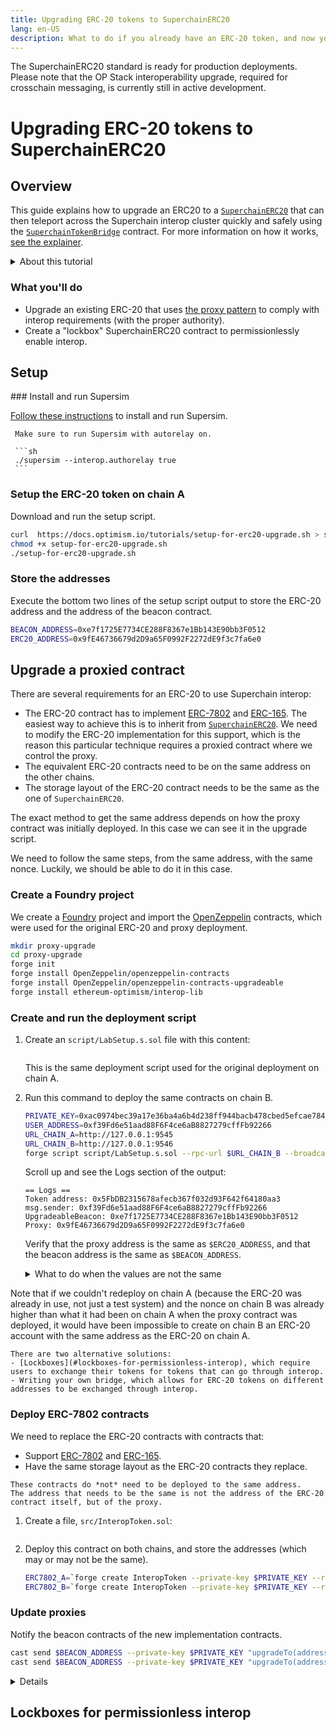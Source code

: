 ```yaml
---
title: Upgrading ERC-20 tokens to SuperchainERC20
lang: en-US
description: What to do if you already have an ERC-20 token, and now you need to support Interop.
---
```



<Callout>
  The SuperchainERC20 standard is ready for production deployments.
  Please note that the OP Stack interoperability upgrade, required for crosschain messaging, is currently still in active development.
</Callout>

# Upgrading ERC-20 tokens to SuperchainERC20

## Overview

This guide explains how to upgrade an ERC20 to a [`SuperchainERC20`](https://github.com/ethereum-optimism/optimism/blob/develop/packages/contracts-bedrock/src/L2/SuperchainERC20.sol) that can then teleport across the Superchain interop cluster quickly and safely using the [`SuperchainTokenBridge`](https://github.com/ethereum-optimism/optimism/blob/develop/packages/contracts-bedrock/src/L2/SuperchainTokenBridge.sol) contract. For more information on how it works, [see the explainer](/stack/interop/superchain-erc20).

<details>
  <summary>About this tutorial</summary>

  **What you'll learn**

  *   How do upgrade an ERC-20 token to enable Superchain interoperability under various conditions.

  **Prerequisite knowlege**

  *   You should already know how to [deploy SuperchainERC20 tokens with custom code](./custom-superchain-erc20).
</details>

### What you'll do

*   Upgrade an existing ERC-20 that uses [the proxy pattern](https://docs.openzeppelin.com/upgrades-plugins/proxies) to comply with interop requirements (with the proper authority).
*   Create a "lockbox" SuperchainERC20 contract to permissionlessly enable interop.

## Setup

<Steps>
  ### Install and run Supersim

  [Follow these instructions](/app-developers/tutorials/supersim/getting-started/installation) to install and run Supersim.

  <Callout>

     Make sure to run Supersim with autorelay on.

     ```sh
     ./supersim --interop.authorelay true
     ```
  </Callout>

  ### Setup the ERC-20 token on chain A

  Download and run the setup script.

  ```sh
  curl  https://docs.optimism.io/tutorials/setup-for-erc20-upgrade.sh > setup-for-erc20-upgrade.sh
  chmod +x setup-for-erc20-upgrade.sh
  ./setup-for-erc20-upgrade.sh
  ```

  ### Store the addresses

  Execute the bottom two lines of the setup script output to store the ERC-20 address and the address of the beacon contract.

  ```sh
  BEACON_ADDRESS=0xe7f1725E7734CE288F8367e1Bb143E90bb3F0512
  ERC20_ADDRESS=0x9fE46736679d2D9a65F0992F2272dE9f3c7fa6e0
  ```
</Steps>

## Upgrade a proxied contract

There are several requirements for an ERC-20 to use Superchain interop:

*   The ERC-20 contract has to implement [ERC-7802](https://eips.ethereum.org/EIPS/eip-7802) and [ERC-165](https://eips.ethereum.org/EIPS/eip-165).
    The easiest way to achieve this is to inherit from [`SuperchainERC20`](./custom-superchain-erc20).
    We need to modify the ERC-20 implementation for this support, which is the reason this particular technique requires a proxied contract where we control the proxy.
*   The equivalent ERC-20 contracts need to be on the same address on the other chains.
*   The storage layout of the ERC-20 contract needs to be the same as the one of `SuperchainERC20`.

The exact method to get the same address depends on how the proxy contract was initially deployed.
In this case we can see it in the upgrade script.

We need to follow the same steps, from the same address, with the same nonce.
Luckily, we should be able to do it in this case.

<Steps>

  ### Create a Foundry project

  We create a [Foundry](https://book.getfoundry.sh/) project and import the [OpenZeppelin](https://www.openzeppelin.com/solidity-contracts) contracts, which were used for the original ERC-20 and proxy deployment.

  ```sh
  mkdir proxy-upgrade
  cd proxy-upgrade
  forge init
  forge install OpenZeppelin/openzeppelin-contracts
  forge install OpenZeppelin/openzeppelin-contracts-upgradeable
  forge install ethereum-optimism/interop-lib
  ```

  ### Create and run the deployment script

  1. Create an `script/LabSetup.s.sol` file with this content:

      ```solidity file=<rootDir>/public/tutorials/setup-for-erc20-upgrade.sh#L17-L56 hash=8c54bec9989ae4e1734825d3828ae220 filename="script/LabSetup.s.sol"
      ```

      This is the same deployment script used for the original deployment on chain A.

  1. Run this command to deploy the same contracts on chain B.

      ```sh
      PRIVATE_KEY=0xac0974bec39a17e36ba4a6b4d238ff944bacb478cbed5efcae784d7bf4f2ff80
      USER_ADDRESS=0xf39Fd6e51aad88F6F4ce6aB8827279cffFb92266
      URL_CHAIN_A=http://127.0.0.1:9545
      URL_CHAIN_B=http://127.0.0.1:9546
      forge script script/LabSetup.s.sol --rpc-url $URL_CHAIN_B --broadcast --private-key $PRIVATE_KEY --tc LabSetup
      ```

      Scroll up and see the Logs section of the output:

      ```
      == Logs ==
      Token address: 0x5FbDB2315678afecb367f032d93F642f64180aa3
      msg.sender: 0xf39Fd6e51aad88F6F4ce6aB8827279cffFb92266
      UpgradeableBeacon: 0xe7f1725E7734CE288F8367e1Bb143E90bb3F0512
      Proxy: 0x9fE46736679d2D9a65F0992F2272dE9f3c7fa6e0
      ```

      Verify that the proxy address is the same as `$ERC20_ADDRESS`, and that the beacon address is the same as `$BEACON_ADDRESS`. 

      <details>

        <summary>What to do when the values are not the same</summary>

        This can happen when the nonce values of `0xf39Fd6e51aad88F6F4ce6aB8827279cffFb92266` on chain A and chain B are different.

        You can see the nonce values using these commands:

        ```sh
        cast nonce $USER_ADDRESS --rpc-url $URL_CHAIN_A
        cast nonce $USER_ADDRESS --rpc-url $URL_CHAIN_B
        ```

        The easiest solution is to send transactions to the chain with the lower nonce until the nonces are equal, and then deploy to both chains.

        ```sh
        forge script script/LabSetup.s.sol --rpc-url $URL_CHAIN_A --broadcast --private-key $PRIVATE_KEY --tc LabSetup
        forge script script/LabSetup.s.sol --rpc-url $URL_CHAIN_B --broadcast --private-key $PRIVATE_KEY --tc LabSetup
        ```

        If you do this, remember to update `$ERC20_ADDRESS` and `$BEACON_ADDRESS`. 

      </details>

  <Callout>
    Note that if we couldn't redeploy on chain A (because the ERC-20 was already in use, not just a test system) and the nonce on chain B was already higher than what it had been on chain A when the proxy contract was deployed, it would have been impossible to create on chain B an ERC-20 account with the same address as the ERC-20 on chain A. 

    There are two alternative solutions:
    - [Lockboxes](#lockboxes-for-permissionless-interop), which require users to exchange their tokens for tokens that can go through interop.
    - Writing your own bridge, which allows for ERC-20 tokens on different addresses to be exchanged through interop.
  </Callout>

  ### Deploy ERC-7802 contracts

  We need to replace the ERC-20 contracts with contracts that:

  - Support [ERC-7802](https://eips.ethereum.org/EIPS/eip-7802) and [ERC-165](https://eips.ethereum.org/EIPS/eip-165).
  - Have the same storage layout as the ERC-20 contracts they replace.

  <Callout>

    These contracts do *not* need to be deployed to the same address.
    The address that needs to be the same is not the address of the ERC-20 contract itself, but of the proxy.
  
  </Callout>

  1. Create a file, `src/InteropToken.sol`:

      ```solidity file=<rootDir>/public/tutorials/InteropToken.sol hash=5e728534c265028c94d60dcb6550699d filename="src/InteropToken.sol"
      ```

  1. Deploy this contract on both chains, and store the addresses (which may or may not be the same).

      ```sh
      ERC7802_A=`forge create InteropToken --private-key $PRIVATE_KEY --rpc-url $URL_CHAIN_A --broadcast | awk '/Deployed to:/ {print $3}'`
      ERC7802_B=`forge create InteropToken --private-key $PRIVATE_KEY --rpc-url $URL_CHAIN_B --broadcast | awk '/Deployed to:/ {print $3}'`
      ```



  ### Update proxies

  Notify the beacon contracts of the new implementation contracts.

  ```sh
  cast send $BEACON_ADDRESS --private-key $PRIVATE_KEY "upgradeTo(address)" $ERC7802_A --rpc-url $URL_CHAIN_A
  cast send $BEACON_ADDRESS --private-key $PRIVATE_KEY "upgradeTo(address)" $ERC7802_B --rpc-url $URL_CHAIN_B  
  ```

</Steps>

  <details>

    <summary>Sanity check</summary>

    1. See your balance on chain A.

        ```sh
        cast call $ERC20_ADDRESS "balanceOf(address)" $USER_ADDRESS --rpc-url $URL_CHAIN_A | cast from-wei
        ```

    1. See your balance on chain B.

        ```sh
        cast call $ERC20_ADDRESS "balanceOf(address)" $USER_ADDRESS --rpc-url $URL_CHAIN_B | cast from-wei
        ```

    1. Transfer 0.1 token.

        ```sh
        INTEROP_BRIDGE=0x4200000000000000000000000000000000000028
        AMOUNT=`echo 0.1 | cast to-wei`
        cast send $INTEROP_BRIDGE --rpc-url $URL_CHAIN_A --private-key $PRIVATE_KEY "sendERC20(address,address,uint256,uint256)" $ERC20_ADDRESS $USER_ADDRESS $AMOUNT 902
        ```

    1. See the new balances. The A chain should have 0.9 tokens, and the B chain should have 0.1 tokens.

        ```sh
        cast call $ERC20_ADDRESS "balanceOf(address)" $USER_ADDRESS --rpc-url $URL_CHAIN_A | cast from-wei
        cast call $ERC20_ADDRESS "balanceOf(address)" $USER_ADDRESS --rpc-url $URL_CHAIN_B | cast from-wei
        ```

  </details>



## Lockboxes for permissionless interop